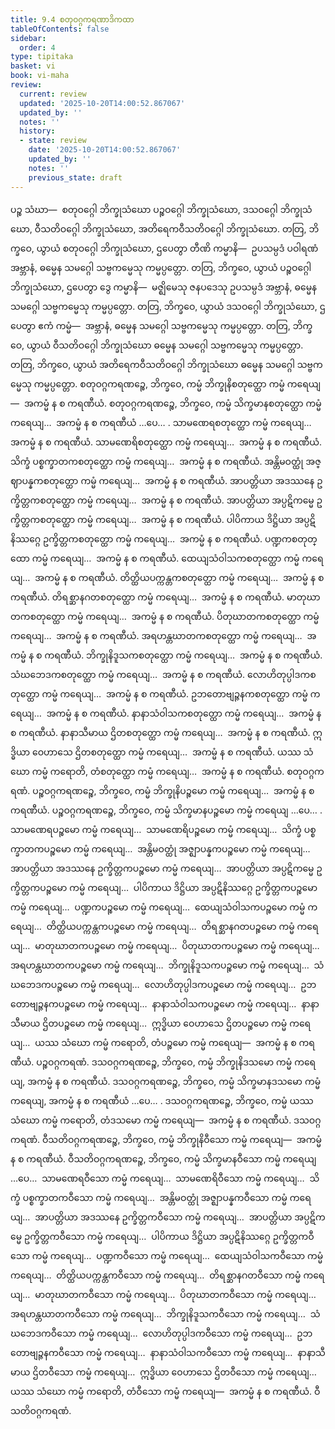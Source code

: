 ```yaml
---
title: 9.4 စတုဝဂ္ဂကရဏာဒိကထာ
tableOfContents: false
sidebar:
  order: 4
type: tipitaka
basket: vi
book: vi-maha
review:
  current: review
  updated: '2025-10-20T14:00:52.867067'
  updated_by: ''
  notes: ''
  history:
  - state: review
    date: '2025-10-20T14:00:52.867067'
    updated_by: ''
    notes: ''
    previous_state: draft
---
```



<DynamicBreadcrumb />


<ReviewStatus review={frontmatter.review} showDetails={true} />

<HypothesisAnnotation frontmatter={frontmatter} />

<Division number="388" book="vi-maha" e="ch" v="3" p="439">

<Paragraph number="1797" book="vi-maha">
ပဉ္စ သံဃာ—  စတုဝဂ္ဂေါ ဘိက္ခုသံဃော ပဉ္စဝဂ္ဂေါ ဘိက္ခုသံဃော, ဒသဝဂ္ဂေါ ဘိက္ခုသံဃော, ဝီသတိဝဂ္ဂေါ ဘိက္ခုသံဃော, အတိရေကဝီသတိဝဂ္ဂေါ ဘိက္ခုသံဃော. တတြ, ဘိက္ခဝေ, ယွာယံ စတုဝဂ္ဂေါ ဘိက္ခုသံဃော, ဌပေတွာ တီဏိ ကမ္မာနိ—  ဥပသမ္ပဒံ ပဝါရဏံ အဗ္ဘာနံ, ဓမ္မေန သမဂ္ဂေါ သဗ္ဗကမ္မေသု ကမ္မပ္ပတ္တော. တတြ, ဘိက္ခဝေ, ယွာယံ ပဉ္စဝဂ္ဂေါ ဘိက္ခုသံဃော, ဌပေတွာ ဒွေ ကမ္မာနိ—  မဇ္ဈိမေသု ဇနပဒေသု ဥပသမ္ပဒံ အဗ္ဘာနံ, ဓမ္မေန သမဂ္ဂေါ သဗ္ဗကမ္မေသု ကမ္မပ္ပတ္တော. တတြ, ဘိက္ခဝေ, ယွာယံ ဒသဝဂ္ဂေါ ဘိက္ခုသံဃော, ဌပေတွာ ဧကံ ကမ္မံ—  အဗ္ဘာနံ, ဓမ္မေန သမဂ္ဂေါ သဗ္ဗကမ္မေသု ကမ္မပ္ပတ္တော. တတြ, ဘိက္ခဝေ, ယွာယံ ဝီသတိဝဂ္ဂေါ ဘိက္ခုသံဃော ဓမ္မေန သမဂ္ဂေါ သဗ္ဗကမ္မေသု ကမ္မပ္ပတ္တော. တတြ, ဘိက္ခဝေ, ယွာယံ အတိရေကဝီသတိဝဂ္ဂေါ ဘိက္ခုသံဃော ဓမ္မေန သမဂ္ဂေါ သဗ္ဗကမ္မေသု ကမ္မပ္ပတ္တော.
</Paragraph>

</Division>
<Division number="389" book="vi-maha" e="ch" v="3" p="440">

<Paragraph number="1798" book="vi-maha">
စတုဝဂ္ဂကရဏဉ္စေ, ဘိက္ခဝေ, ကမ္မံ ဘိက္ခုနိစတုတ္ထော ကမ္မံ ကရေယျ—  အကမ္မံ န စ ကရဏီယံ. စတုဝဂ္ဂကရဏဉ္စေ, ဘိက္ခဝေ, ကမ္မံ သိက္ခမာနစတုတ္ထော ကမ္မံ ကရေယျ…  အကမ္မံ န စ ကရဏီယံ …ပေ… . သာမဏေရစတုတ္ထော ကမ္မံ ကရေယျ…  အကမ္မံ န စ ကရဏီယံ. သာမဏေရိစတုတ္ထော ကမ္မံ ကရေယျ…  အကမ္မံ န စ ကရဏီယံ. သိက္ခံ ပစ္စက္ခာတကစတုတ္ထော ကမ္မံ ကရေယျ…  အကမ္မံ န စ ကရဏီယံ. အန္တိမဝတ္ထုံ အဇ္ဈာပန္နကစတုတ္ထော ကမ္မံ ကရေယျ…  အကမ္မံ န စ ကရဏီယံ. အာပတ္တိယာ အဒဿနေ ဥက္ခိတ္တကစတုတ္ထော ကမ္မံ ကရေယျ…  အကမ္မံ န စ ကရဏီယံ. အာပတ္တိယာ အပ္ပဋိကမ္မေ ဥက္ခိတ္တကစတုတ္ထော ကမ္မံ ကရေယျ…  အကမ္မံ န စ ကရဏီယံ. ပါပိကာယ ဒိဋ္ဌိယာ အပ္ပဋိနိဿဂ္ဂေ ဥက္ခိတ္တကစတုတ္ထော ကမ္မံ ကရေယျ…  အကမ္မံ န စ ကရဏီယံ. ပဏ္ဍကစတုတ္ထော ကမ္မံ ကရေယျ…  အကမ္မံ န စ ကရဏီယံ. ထေယျသံဝါသကစတုတ္ထော ကမ္မံ ကရေယျ…  အကမ္မံ န စ ကရဏီယံ. တိတ္ထိယပက္ကန္တကစတုတ္ထော ကမ္မံ ကရေယျ…  အကမ္မံ န စ ကရဏီယံ. တိရစ္ဆာနဂတစတုတ္ထော ကမ္မံ ကရေယျ…  အကမ္မံ န စ ကရဏီယံ. မာတုဃာတကစတုတ္ထော ကမ္မံ ကရေယျ…  အကမ္မံ န စ ကရဏီယံ. ပိတုဃာတကစတုတ္ထော ကမ္မံ ကရေယျ…  အကမ္မံ န စ ကရဏီယံ. အရဟန္တဃာတကစတုတ္ထော ကမ္မံ ကရေယျ…  အကမ္မံ န စ ကရဏီယံ. ဘိက္ခုနိဒူသကစတုတ္ထော ကမ္မံ ကရေယျ…  အကမ္မံ န စ ကရဏီယံ. သံဃဘေဒကစတုတ္ထော ကမ္မံ ကရေယျ…  အကမ္မံ န စ ကရဏီယံ. လောဟိတုပ္ပါဒကစတုတ္ထော ကမ္မံ ကရေယျ…  အကမ္မံ န စ ကရဏီယံ. ဥဘတောဗျဉ္ဇနကစတုတ္ထော ကမ္မံ ကရေယျ…  အကမ္မံ န စ ကရဏီယံ. နာနာသံဝါသကစတုတ္ထော ကမ္မံ ကရေယျ…  အကမ္မံ န စ ကရဏီယံ. နာနာသီမာယ ဌိတစတုတ္ထော ကမ္မံ ကရေယျ…  အကမ္မံ န စ ကရဏီယံ. ဣဒ္ဓိယာ ဝေဟာသေ ဌိတစတုတ္ထော ကမ္မံ ကရေယျ…  အကမ္မံ န စ ကရဏီယံ. ယဿ သံဃော ကမ္မံ ကရောတိ, တံစတုတ္ထော ကမ္မံ ကရေယျ…  အကမ္မံ န စ ကရဏီယံ.

</Paragraph>
</Division>

<Paragraph number="1799" type="center" book="vi-maha">
စတုဝဂ္ဂကရဏံ.


</Paragraph>

<Division number="390" book="vi-maha" e="ch" v="3" p="440">

<Paragraph number="1800" book="vi-maha">
ပဉ္စဝဂ္ဂကရဏဉ္စေ, ဘိက္ခဝေ, ကမ္မံ ဘိက္ခုနိပဉ္စမော ကမ္မံ ကရေယျ…  အကမ္မံ န စ ကရဏီယံ. ပဉ္စဝဂ္ဂကရဏဉ္စေ, ဘိက္ခဝေ, ကမ္မံ သိက္ခမာနပဉ္စမော ကမ္မံ ကရေယျ …ပေ… . သာမဏေရပဉ္စမော ကမ္မံ ကရေယျ…  သာမဏေရိပဉ္စမော ကမ္မံ ကရေယျ…  သိက္ခံ ပစ္စက္ခာတကပဉ္စမော ကမ္မံ ကရေယျ…  အန္တိမဝတ္ထုံ အဇ္ဈာပန္နကပဉ္စမော ကမ္မံ ကရေယျ…  အာပတ္တိယာ အဒဿနေ ဥက္ခိတ္တကပဉ္စမော ကမ္မံ ကရေယျ…  အာပတ္တိယာ အပ္ပဋိကမ္မေ ဥက္ခိတ္တကပဉ္စမော ကမ္မံ ကရေယျ…  ပါပိကာယ ဒိဋ္ဌိယာ အပ္ပဋိနိဿဂ္ဂေ ဥက္ခိတ္တကပဉ္စမော ကမ္မံ ကရေယျ…  ပဏ္ဍကပဉ္စမော ကမ္မံ ကရေယျ…  ထေယျသံဝါသကပဉ္စမော ကမ္မံ ကရေယျ…  တိတ္ထိယပက္ကန္တကပဉ္စမော ကမ္မံ ကရေယျ…  တိရစ္ဆာနဂတပဉ္စမော ကမ္မံ ကရေယျ…  မာတုဃာတကပဉ္စမော ကမ္မံ ကရေယျ…  ပိတုဃာတကပဉ္စမော ကမ္မံ ကရေယျ…  အရဟန္တဃာတကပဉ္စမော ကမ္မံ ကရေယျ…  ဘိက္ခုနိဒူသကပဉ္စမော ကမ္မံ ကရေယျ…  သံဃဘေဒကပဉ္စမော ကမ္မံ ကရေယျ…  လောဟိတုပ္ပါဒကပဉ္စမော ကမ္မံ ကရေယျ…  ဥဘတောဗျဉ္ဇနကပဉ္စမော ကမ္မံ ကရေယျ…  နာနာသံဝါသကပဉ္စမော ကမ္မံ ကရေယျ…  နာနာသီမာယ ဌိတပဉ္စမော ကမ္မံ ကရေယျ…  ဣဒ္ဓိယာ ဝေဟာသေ ဌိတပဉ္စမော ကမ္မံ ကရေယျ…  ယဿ သံဃော ကမ္မံ ကရောတိ, တံပဉ္စမော ကမ္မံ ကရေယျ—  အကမ္မံ န စ ကရဏီယံ.

</Paragraph>
</Division>

<Paragraph number="1801" type="center" book="vi-maha">
ပဉ္စဝဂ္ဂကရဏံ.


</Paragraph>

<Division number="391" book="vi-maha" e="ch" v="3" p="441">

<Paragraph number="1802" book="vi-maha">
ဒသဝဂ္ဂကရဏဉ္စေ, ဘိက္ခဝေ, ကမ္မံ ဘိက္ခုနိဒသမော ကမ္မံ ကရေယျ, အကမ္မံ န စ ကရဏီယံ. ဒသဝဂ္ဂကရဏဉ္စေ, ဘိက္ခဝေ, ကမ္မံ သိက္ခမာနဒသမော ကမ္မံ ကရေယျ, အကမ္မံ န စ ကရဏီယံ …ပေ… . ဒသဝဂ္ဂကရဏဉ္စေ, ဘိက္ခဝေ, ကမ္မံ ယဿ သံဃော ကမ္မံ ကရောတိ, တံဒသမော ကမ္မံ ကရေယျ—  အကမ္မံ န စ ကရဏီယံ.

</Paragraph>
</Division>

<Paragraph number="1803" type="center" book="vi-maha">
ဒသဝဂ္ဂကရဏံ.


</Paragraph>

<Division number="392" book="vi-maha" e="ch" v="3" p="441">

<Paragraph number="1804" book="vi-maha">
ဝီသတိဝဂ္ဂကရဏဉ္စေ, ဘိက္ခဝေ, ကမ္မံ ဘိက္ခုနိဝီသော ကမ္မံ ကရေယျ—  အကမ္မံ န စ ကရဏီယံ. ဝီသတိဝဂ္ဂကရဏဉ္စေ, ဘိက္ခဝေ, ကမ္မံ သိက္ခမာနဝီသော ကမ္မံ ကရေယျ …ပေ…  သာမဏေရဝီသော ကမ္မံ ကရေယျ…  သာမဏေရိဝီသော ကမ္မံ ကရေယျ…  သိက္ခံ ပစ္စက္ခာတကဝီသော ကမ္မံ ကရေယျ…  အန္တိမဝတ္ထုံ အဇ္ဈာပန္နကဝီသော ကမ္မံ ကရေယျ…  အာပတ္တိယာ အဒဿနေ ဥက္ခိတ္တကဝီသော ကမ္မံ ကရေယျ…  အာပတ္တိယာ အပ္ပဋိကမ္မေ ဥက္ခိတ္တကဝီသော ကမ္မံ ကရေယျ…  ပါပိကာယ ဒိဋ္ဌိယာ အပ္ပဋိနိဿဂ္ဂေ ဥက္ခိတ္တကဝီသော ကမ္မံ ကရေယျ…  ပဏ္ဍကဝီသော ကမ္မံ ကရေယျ…  ထေယျသံဝါသကဝီသော ကမ္မံ ကရေယျ…  တိတ္ထိယပက္ကန္တကဝီသော ကမ္မံ ကရေယျ…  တိရစ္ဆာနဂတဝီသော ကမ္မံ ကရေယျ…  မာတုဃာတကဝီသော ကမ္မံ ကရေယျ…  ပိတုဃာတကဝီသော ကမ္မံ ကရေယျ…  အရဟန္တဃာတကဝီသော ကမ္မံ ကရေယျ…  ဘိက္ခုနိဒူသကဝီသော ကမ္မံ ကရေယျ…  သံဃဘေဒကဝီသော ကမ္မံ ကရေယျ…  လောဟိတုပ္ပါဒကဝီသော ကမ္မံ ကရေယျ…  ဥဘတောဗျဉ္ဇနကဝီသော ကမ္မံ ကရေယျ…  နာနာသံဝါသကဝီသော ကမ္မံ ကရေယျ…  နာနာသီမာယ ဌိတဝီသော ကမ္မံ ကရေယျ…  ဣဒ္ဓိယာ ဝေဟာသေ ဌိတဝီသော ကမ္မံ ကရေယျ…  ယဿ သံဃော ကမ္မံ ကရောတိ, တံဝီသော ကမ္မံ ကရေယျ—  အကမ္မံ န စ ကရဏီယံ.

</Paragraph>
</Division>

<Paragraph number="1805" type="center" book="vi-maha">
ဝီသတိဝဂ္ဂကရဏံ.
</Paragraph>